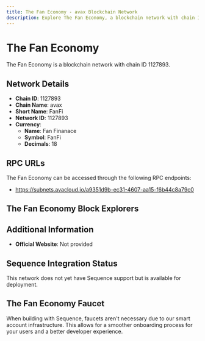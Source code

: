 ```yaml
--- 
title: The Fan Economy - avax Blockchain Network
description: Explore The Fan Economy, a blockchain network with chain ID 1127893. Learn about its native currency, Fan Finanace, and how to interact with the network.
---
```


# The Fan Economy

The Fan Economy is a blockchain network with chain ID 1127893.

## Network Details

- **Chain ID**: 1127893
- **Chain Name**: avax
- **Short Name**: FanFi
- **Network ID**: 1127893
- **Currency**: 
  - **Name**: Fan Finanace
  - **Symbol**: FanFi
  - **Decimals**: 18

## RPC URLs

The Fan Economy can be accessed through the following RPC endpoints:

- https://subnets.avacloud.io/a9351d9b-ec31-4607-aa15-f6b44c8a79c0

## The Fan Economy Block Explorers



## Additional Information

- **Official Website**: Not provided

## Sequence Integration Status

This network does not yet have Sequence support but is available for deployment.

## The Fan Economy Faucet

When building with Sequence, faucets aren't necessary due to our smart account infrastructure. This allows for a smoother onboarding process for your users and a better developer experience.
